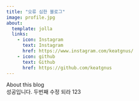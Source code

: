 ```yaml
---
title: "오류 심한 블로그"
image: profile.jpg
about:
  template: jolla
  links:
    - icon: Instagram
      text: Instagram
      href: https://www.instagram.com/keatgnus/
    - icon: github
      text: Github
      href: https://github.com/keatgnus
---
```


About this blog  
성공입니다.
두번째 수정
되라
123